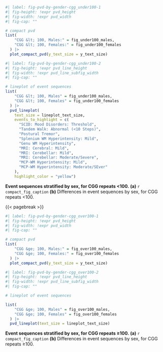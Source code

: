 ::: {#suppfig-pvd-by-gender-cgg_under100}

```r
#| label: fig-pvd-by-gender-cgg_under100-1
#| fig-height: !expr pvd_height
#| fig-width: !expr pvd_width
#| fig-cap: ""

# compact pvd
list(
    "CGG &lt; 100, Males:" = fig_under100_males,
    "CGG &lt; 100, Females:" = fig_under100_females
  ) |> 
  plot_compact_pvd(y_text_size = y_text_size)

```

```r
#| label: fig-pvd-by-gender-cgg_under100-2
#| fig-height: !expr pvd_line_height
#| fig-width: !expr pvd_line_subfig_width
#| fig-cap: ""

# lineplot of event sequences
list(
    "CGG &lt; 100, Males" = fig_under100_males,
    "CGG &lt; 100, Females" = fig_under100_females
  ) |> 
  pvd_lineplot(
    text_size = lineplot_text_size,
    events_to_highlight = c(
      "SCID: Mood Disorders: Threshold",
      "Tandem Walk: Abnormal (<10 Steps)",
      "Postural Tremor",
      "Splenium WM Hyperintensity: Mild",
      "Genu WM Hyperintensity",
      "MRI: Cerebral: Mild",
      "MRI: Cerebellar: Mild",
      "MRI: Cerebellar: Moderate/Severe",
      "MCP-WM Hyperintensity: Mild",
      "MCP-WM Hyperintensity: Moderate/SEver"
    ),
    highlight_color = "yellow")
```

**Event sequences stratified by sex, for CGG repeats <100.**
**(a)** `r compact_fig_caption`
**(b)** Differences in event sequences by sex, for CGG repeats <100.

:::

{{< pagebreak >}}

::: {#suppfig-pvd-by-gender-cgg_over100}

```r
#| label: fig-pvd-by-gender-cgg_over100-1
#| fig-height: !expr pvd_height
#| fig-width: !expr pvd_width
#| fig-cap: ""

# compact pvd
list(
    "CGG &ge; 100, Males:" = fig_over100_males,
    "CGG &ge; 100, Females:" = fig_over100_females
  ) |> 
  plot_compact_pvd(y_text_size = y_text_size)
```

```r
#| label: fig-pvd-by-gender-cgg_over100-2
#| fig-height: !expr pvd_line_height
#| fig-width: !expr pvd_line_subfig_width
#| fig-cap: ""

# lineplot of event sequences

list(
    "CGG &ge; 100, Males" = fig_over100_males,
    "CGG &ge; 100, Females" = fig_over100_females
  ) |> 
  pvd_lineplot(text_size = lineplot_text_size)

```

**Event sequences stratified by sex, for CGG repeats ≥100.**
**(a)** `r compact_fig_caption`
**(b)** Differences in event sequences by sex, for CGG repeats ≥100.
:::


